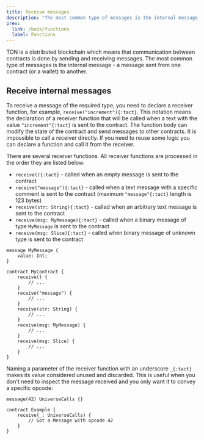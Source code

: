 ```yaml
---
title: Receive messages
description: "The most common type of messages is the internal message - a message sent from one contract to another"
prev:
  link: /book/functions
  label: Functions
---
```


TON is a distributed blockchain which means that communication between contracts is done by sending and receiving messages. The most common type of messages is the internal message - a message sent from one contract (or a wallet) to another.

## Receive internal messages

To receive a message of the required type, you need to declare a receiver function, for example, `receive("increment"){:tact}`. This notation means the declaration of a receiver function that will be called when a text with the value `"increment"{:tact}` is sent to the contract. The function body can modify the state of the contract and send messages to other contracts. It is impossible to call a receiver directly. If you need to reuse some logic you can declare a function and call it from the receiver.

There are several receiver functions. All receiver functions are processed in the order they are listed below:

* `receive(){:tact}` - called when an empty message is sent to the contract
* `receive("message"){:tact}` - called when a text message with a specific comment is sent to the contract (maximum `"message"{:tact}` length is 123 bytes)
* `receive(str: String){:tact}` - called when an arbitrary text message is sent to the contract
* `receive(msg: MyMessage){:tact}` - called when a binary message of type `MyMessage` is sent to the contract
* `receive(msg: Slice){:tact}` - called when binary message of unknown type is sent to the contract

```tact
message MyMessage {
    value: Int;
}

contract MyContract {
    receive() {
        // ...
    }
    receive("message") {
        // ...
    }
    receive(str: String) {
        // ...
    }
    receive(msg: MyMessage) {
        // ...
    }
    receive(msg: Slice) {
        // ...
    }
}
```

Naming a parameter of the receiver function with an underscore `_{:tact}` makes its value considered unused and discarded. This is useful when you don't need to inspect the message received and you only want it to convey a specific opcode:

```tact
message(42) UniverseCalls {}

contract Example {
    receive(_: UniverseCalls) {
        // Got a Message with opcode 42
    }
}
```
